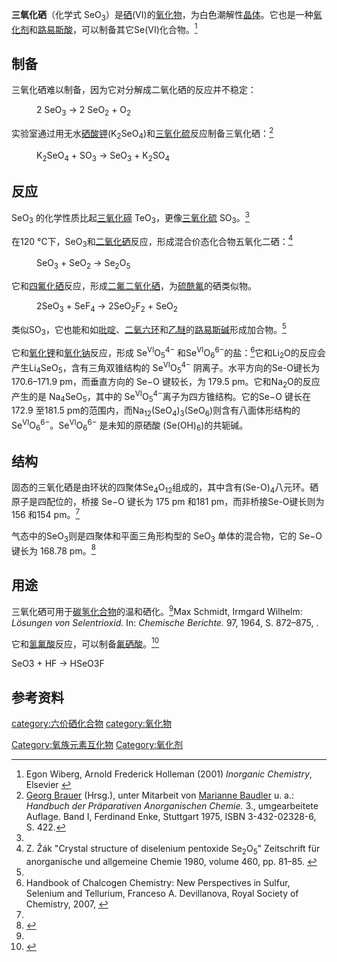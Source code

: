 {{chembox
|   Name = 三氧化硒
| ImageFileL1 = Selenium trioxide.svg
| ImageSizeL1 = 121
| ImageNameL1 = Structural formula of the monomer as found in the gas phase
| ImageFileR1 = Selenium-trioxide-3D-spacefill.png
| ImageSizeR1 = 121
| ImageNameR1 = Space-filling model of the monomer as found in the gas phase
| Reference = <ref name="hand">
{{Cite book
| last = Lide
| first = David R.
| year = 1998
| title = Handbook of Chemistry and Physics
| edition = 87
| location = Boca Raton, Florida
| publisher = CRC Press
| isbn = 0-8493-0594-2
| pages = 4–81
}}</ref>
|   OtherNames =
|Section1={{Chembox Identifiers
| ChemSpiderID_Ref = {{chemspidercite|correct|chemspider}}
| ChemSpiderID = 103019
| InChI = 1/O3Se/c1-4(2)3
| InChIKey = VFLXBUJKRRJAKY-UHFFFAOYAC
| SMILES = O=[Se](=O)=O
| StdInChI_Ref = {{stdinchicite|correct|chemspider}}
| StdInChI = 1S/O3Se/c1-4(2)3
| StdInChIKey_Ref = {{stdinchicite|correct|chemspider}}
| StdInChIKey = VFLXBUJKRRJAKY-UHFFFAOYSA-N
| CASNo_Ref = {{cascite|correct|CAS}}
| CASNo = 13768-86-0
| PubChem = 115128
  }}
|Section2 = {{Chembox Properties
|   Formula = SeO<sub>3</sub>
|   MolarMass = 126.96
|   Appearance = 白色潮解性晶体
|   Density = 3.44 g/cm<sup>3</sup>
|   Solubility = 溶解度很大
|   MeltingPt = 118.35 °C
|   BoilingPt = 升华
  }}
| Section3 = {{Chembox Structure
|   CrystalStruct = [[四方晶系|四方晶系]]
  }}
|Section7={{Chembox Hazards
| EUClass = {{Hazchem O}} {{Hazchem T+}}{{Hazchem C}}{{Hazchem N}}
| NFPA-H = 4
| NFPA-F = 0
| NFPA-R = 2
| NFPA-O = OX
| LD50 = 7 mg/kg（大鼠，口服）<br/>7.08 mg/kg（小鼠，口服）<br/>5.06 mg/kg（豚鼠，口服）<br/>2.25 mg/kg（兔子，口服）<br/>13 mg/kg（马，口服）<ref name=IDLH>{{IDLH|7782492|Selenium compounds (as Se)}}</ref>
| LC50 = 13 mg/kg（猪，口服）<br/>9.9 mg/kg（牛，口服）<br/>3.3 mg/kg（山羊，口服）<br/>3.3 mg/kg （绵羊，口服）<ref name=IDLH/>
  }}
|Section8={{Chembox Related
|OtherCations=[[三氧化硫|三氧化硫]]<br />[[三氧化碲|三氧化碲]]<br />[[三氧化钋|三氧化钋]]
|OtherAnions=[[六硫化二硒|六硫化二硒]]
|OtherCpds=[[二氧化硒|二氧化硒]]<br />[[硒酸|硒酸]]
}}
}}
'''三氧化硒'''（化学式 SeO<sub>3</sub>）是[[硒|硒]](VI)的[[氧化物|氧化物]]，为白色潮解性[[晶体|晶体]]。它也是一种[[氧化剂|氧化剂]]和[[路易斯酸|路易斯酸]]，可以制备其它Se(VI)化合物。<ref name = "Wiberg&Holleman">Egon Wiberg, Arnold Frederick Holleman (2001) ''Inorganic Chemistry'', Elsevier {{ISBN|0123526515}}</ref>

== 制备 ==
三氧化硒难以制备，因为它对分解成二氧化硒的反应并不稳定：
:2 SeO<sub>3</sub>  →  2 SeO<sub>2</sub> + O<sub>2</sub>

实验室通过用无水[[硒酸钾|硒酸钾]](K<sub>2</sub>SeO<sub>4</sub>)和[[三氧化硫|三氧化硫]]反应制备三氧化硒：<ref name="brauer">[[Georg_Brauer|Georg Brauer]] (Hrsg.), unter Mitarbeit von [[Marianne_Baudler|Marianne Baudler]] u. a.: ''Handbuch der Präparativen Anorganischen Chemie.'' 3., umgearbeitete Auflage. Band I, Ferdinand Enke, Stuttgart 1975, ISBN 3-432-02328-6, S. 422.</ref> 
:K<sub>2</sub>SeO<sub>4</sub> + SO<sub>3</sub> → SeO<sub>3</sub> + K<sub>2</sub>SO<sub>4</sub> 

== 反应 ==
SeO<sub>3</sub> 的化学性质比起[[三氧化碲|三氧化碲]] TeO<sub>3</sub>，更像[[三氧化硫|三氧化硫]] SO<sub>3</sub>。<ref name = "Wiberg&Holleman"/>

在120 °C下，SeO<sub>3</sub>和[[二氧化硒|二氧化硒]]反应，形成混合价态化合物五氧化二硒：<ref>Z. Žák "Crystal structure of diselenium pentoxide Se<sub>2</sub>O<sub>5</sub>" Zeitschrift für anorganische und allgemeine Chemie 1980, volume 460, pp. 81–85. {{DOI|10.1002/zaac.19804600108}}</ref>
:SeO<sub>3</sub>  +  SeO<sub>2</sub> →   Se<sub>2</sub>O<sub>5</sub>

它和[[四氟化硒|四氟化硒]]反应，形成[[二氟二氧化硒|二氟二氧化硒]]，为[[硫酰氟|硫酰氟]]的硒类似物。
:2SeO<sub>3</sub> + SeF<sub>4</sub> → 2SeO<sub>2</sub>F<sub>2</sub> + SeO<sub>2</sub>

类似SO<sub>3</sub>，它也能和如[[吡啶|吡啶]]、[[二氧六环|二氧六环]]和[[乙醚|乙醚]]的[[路易斯碱|路易斯碱]]形成加合物。<ref name = "Wiberg&Holleman"/>

它和[[氧化锂|氧化锂]]和[[氧化钠|氧化钠]]反应，形成 Se<sup>VI</sup>O<sub>5</sub><sup>4−</sup> 和Se<sup>VI</sup>O<sub>6</sub><sup>6−</sup>的盐：<ref name="Devillanova">Handbook of Chalcogen Chemistry: New Perspectives in Sulfur, Selenium and Tellurium, Franceso A. Devillanova, Royal Society of Chemistry, 2007, {{ISBN|9780854043668}}</ref>它和Li<sub>2</sub>O的反应会产生Li<sub>4</sub>SeO<sub>5</sub>，含有三角双锥结构的 Se<sup>VI</sup>O<sub>5</sub><sup>4−</sup> 阴离子。水平方向的Se-O键长为170.6–171.9 pm，而垂直方向的 Se−O 键较长，为 179.5 pm。它和Na<sub>2</sub>O的反应产生的是 Na<sub>4</sub>SeO<sub>5</sub>，其中的 Se<sup>VI</sup>O<sub>5</sub><sup>4−</sup>离子为四方锥结构。它的Se−O 键长在172.9 至181.5 pm的范围内，而Na<sub>12</sub>(SeO<sub>4</sub>)<sub>3</sub>(SeO<sub>6</sub>)则含有八面体形结构的 Se<sup>VI</sup>O<sub>6</sub><sup>6−</sup>。Se<sup>VI</sup>O<sub>6</sub><sup>6−</sup> 是未知的原硒酸 (Se(OH)<sub>6</sub>)的共轭碱。

== 结构 ==
固态的三氧化硒是由环状的四聚体Se<sub>4</sub>O<sub>12</sub>组成的，其中含有(Se-O)<sub>4</sub>八元环。硒原子是四配位的，桥接 Se−O 键长为 175 pm 和181 pm，而非桥接Se-O键长则为 156 和154 pm。<ref name="Devillanova"/>

气态中的SeO<sub>3</sub>则是四聚体和平面三角形构型的 SeO<sub>3</sub> 单体的混合物，它的 Se−O 键长为 168.78 pm。<ref name="BrassingtonEdwards1978">{{cite journal|last1=Brassington|first1=N. J.|last2=Edwards|first2=H. G. M.|last3=Long|first3=D. A.|last4=Skinner|first4=M.|title=The pure rotational Raman spectrum of SeO<sub>3</sub>|url=https://archive.org/details/sim_journal-of-raman-spectroscopy_1978-06_7_3/page/158|journal=Journal of Raman Spectroscopy|volume=7|issue=3|year=1978|pages=158–160|issn=0377-0486|doi=10.1002/jrs.1250070310}}</ref>

== 用途 ==
三氧化硒可用于[[碳氢化合物|碳氢化合物]]的温和硒化。<ref name="DOI10.1002/cber.19640970334">Max Schmidt, Irmgard Wilhelm: ''Lösungen von Selentrioxid.'' In: ''Chemische Berichte.'' 97, 1964, S. 872–875, {{DOI|10.1002/cber.19640970334}}.</ref>它和[[氢氟酸|氢氟酸]]反应，可以制备[[氟硒酸|氟硒酸]]。<ref name="Dictionary of Inorganic Compounds">{{cite book|author=Jane E. Macintyre|title=Dictionary of Inorganic Compounds|url=https://archive.org/details/dictionaryofinor0004unse|publisher=CRC Press|date=1992-07|page=3128|ISBN=0412301202}}</ref>

<chem>SeO3 + HF -> HSeO3F</chem>

== 参考资料 ==
{{reflist}}

{{硒化合物}}
{{氧化物}}

[[category:六价硒化合物|category:六价硒化合物]]
[[category:氧化物|category:氧化物]]
[[Category:氧族元素互化物|Category:氧族元素互化物]]
[[Category:氧化剂|Category:氧化剂]]